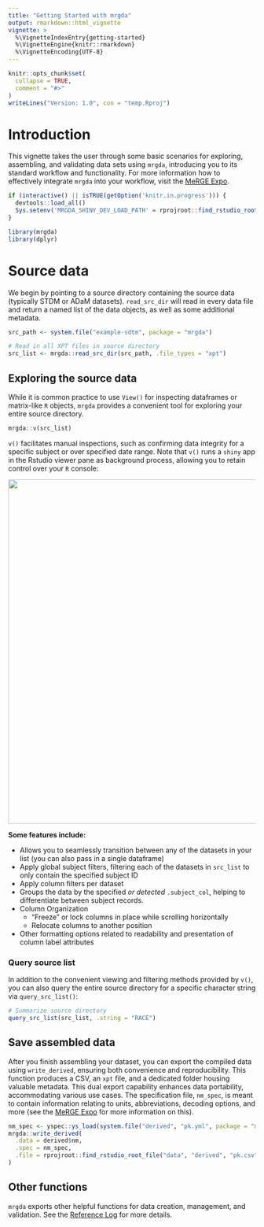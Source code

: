 ```yaml
---
title: "Getting Started with mrgda"
output: rmarkdown::html_vignette
vignette: >
  %\VignetteIndexEntry{getting-started}
  %\VignetteEngine{knitr::rmarkdown}
  %\VignetteEncoding{UTF-8}
---
```


```r
knitr::opts_chunk$set(
  collapse = TRUE,
  comment = "#>"
)
writeLines("Version: 1.0", con = "temp.Rproj")
```

# Introduction

This vignette takes the user through some basic scenarios for exploring, 
assembling, and validating data sets using `mrgda`, introducing you to its 
standard workflow and functionality. For more information how to effectively 
integrate `mrgda` into your workflow, visit the 
<a href="https://merge.metrumrg.com/expo/expo1-nonmem-foce/" target="_blank">
MeRGE Expo</a>.

```r
if (interactive() || isTRUE(getOption('knitr.in.progress'))) {
  devtools::load_all()
  Sys.setenv('MRGDA_SHINY_DEV_LOAD_PATH' = rprojroot::find_rstudio_root_file())
}
```

```r
library(mrgda)
library(dplyr)
```


# Source data

We begin by pointing to a source directory containing the source data (typically
STDM or ADaM datasets). `read_src_dir` will read in every data file and return a
named list of the data objects, as well as some additional metadata.
```r
src_path <- system.file("example-sdtm", package = "mrgda")

# Read in all XPT files in source directory
src_list <- mrgda::read_src_dir(src_path, .file_types = "xpt")
```

## Exploring the source data

While it is common practice to use `View()` for inspecting dataframes or 
matrix-like `R` objects, `mrgda` provides a convenient tool for exploring your 
entire source directory. 

```r
mrgda::v(src_list)
```

`v()` facilitates manual inspections, such as confirming data integrity for a 
specific subject or over specified date range. Note that `v()` runs a `shiny` app
in the Rstudio viewer pane as background process, allowing you to retain control 
over your `R` console:

<img src="assets/v-example.png" width="700">

**Some features include:**

 - Allows you to seamlessly transition between any of the datasets in your list 
 (you can also pass in a single dataframe)
 - Apply global subject filters, filtering each of the datasets in `src_list` to
 only contain the specified subject ID
 - Apply column filters per dataset
 - Groups the data by the specified *or detected* `.subject_col`, helping to 
 differentiate between subject records.
 - Column Organization
    - "Freeze" or lock columns in place while scrolling horizontally
    - Relocate columns to another position
 - Other formatting options related to readability and presentation of column 
 label attributes

### Query source list

In addition to the convenient viewing and filtering methods provided by `v()`, 
you can also query the entire source directory for a specific character string via
`query_src_list()`:
```r
# Summarize source directory
query_src_list(src_list, .string = "RACE")
```


## Save assembled data

After you finish assembling your dataset, you can export the compiled data using
`write_derived`, ensuring both convenience and reproducibility. This function 
produces a CSV, an `xpt` file, and a dedicated folder housing valuable metadata.
This dual export capability enhances data portability, accommodating various use cases.
The specification file, `nm_spec`, is meant to contain information relating to units,
abbreviations, decoding options, and more (see the 
<a href="https://merge.metrumrg.com/expo/expo1-nonmem-foce/" target="_blank">
MeRGE Expo</a> for more information on this).
```r
nm_spec <- yspec::ys_load(system.file("derived", "pk.yml", package = "mrgda"))
mrgda::write_derived(
  .data = derived$nm,
  .spec = nm_spec,
  .file = rprojroot::find_rstudio_root_file("data", "derived", "pk.csv")
)
```


## Other functions

`mrgda` exports other helpful functions for data creation, management, and validation. See the 
<a href="https://metrumresearchgroup.github.io/mrgda/reference/index.html" 
target="_blank">Reference Log</a> for more details.
